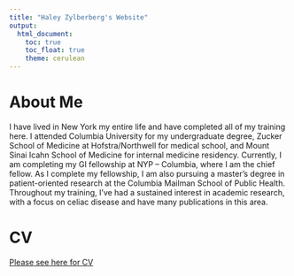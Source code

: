 ```yaml
---
title: "Haley Zylberberg's Website"
output: 
  html_document:
    toc: true
    toc_float: true
    theme: cerulean
---
```


# About Me

I have lived in New York my entire life and have completed all of my training here. I attended Columbia University for my undergraduate degree, Zucker School of Medicine at Hofstra/Northwell for medical school, and Mount Sinai Icahn School of Medicine for internal medicine residency. Currently, I am completing my GI fellowship at NYP – Columbia, where I am the chief fellow. As I complete my fellowship, I am also pursuing a master’s degree in patient-oriented research at the Columbia Mailman School of Public Health. Throughout my training, I’ve had a sustained interest in academic research, with a focus on celiac disease and have many publications in this area.

# CV

[Please see here for CV](CV.html)
